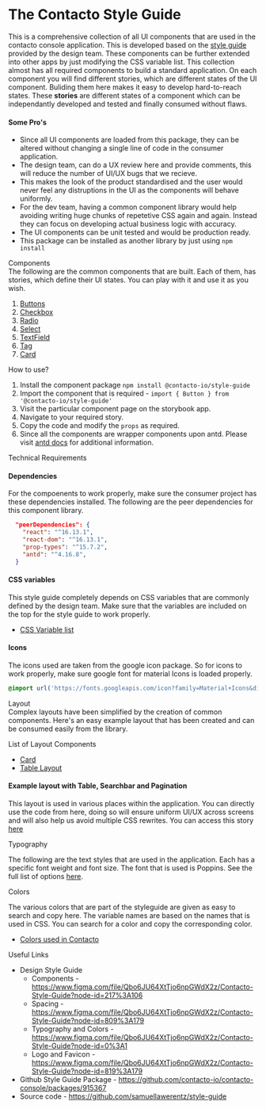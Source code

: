 
<Meta title="Introduction" />

<style>{`
  .subheading {
    --mediumdark: '#999999';
    font-weight: 900;
    font-size: 15px;
    color: black;
    letter-spacing: 3px;
    line-height: 24px;
    text-transform: uppercase;
    margin-bottom: 12px;
    margin-top: 40px;
  }

  .link-list {
    display: grid;
    grid-template-columns: 1fr;
    grid-template-rows: 1fr 1fr;
    row-gap: 10px;
  }

  @media (min-width: 620px) {
    .link-list {
      row-gap: 20px;
      column-gap: 20px;
      grid-template-columns: 1fr 1fr;
    }
  }

  @media all and (-ms-high-contrast:none) {
  .link-list {
      display: -ms-grid;
      -ms-grid-columns: 1fr 1fr;
      -ms-grid-rows: 1fr 1fr;
    }
  }

  .link-item {
    display: block;
    padding: 20px 30px 20px 15px;
    border: 1px solid #00000010;
    border-radius: 5px;
    transition: background 150ms ease-out, border 150ms ease-out, transform 150ms ease-out;
    color: #333333;
    display: flex;
    align-items: flex-start;
  }

  .link-item:hover {
    border-color: #1EA7FD50;
    transform: translate3d(0, -3px, 0);
    box-shadow: rgba(0, 0, 0, 0.08) 0 3px 10px 0;
  }

  .link-item:active {
    border-color: #1EA7FD;
    transform: translate3d(0, 0, 0);
  }

  .link-item strong {
    font-weight: 700;
    display: block;
    margin-bottom: 2px;
  }
  
  .link-item img {
    height: 40px;
    width: 40px;
    margin-right: 15px;
    flex: none;
  }

  .link-item span {
    font-size: 14px;
    line-height: 20px;
  }

  .tip {
    display: inline-block;
    border-radius: 1em;
    font-size: 11px;
    line-height: 12px;
    font-weight: 700;
    background: #E7FDD8;
    color: #66BF3C;
    padding: 4px 12px;
    margin-right: 10px;
    vertical-align: top;
  }

  .tip-wrapper {
    font-size: 13px;
    line-height: 20px;
    margin-top: 40px;
    margin-bottom: 40px;
  }

  .tip-wrapper code {
    font-size: 12px;
    display: inline-block;
  }

  
`}</style>

# The Contacto Style Guide

<div style={{marginTop: 32}}></div>

This is a comprehensive collection of all UI components that are used in the contacto console application. This is developed based on the [style guide](https://www.figma.com/file/Qbo6JU64XtTjo6npGWdX2z/Contacto-Style-Guide?node-id=217%3A106) provided by the design team. These components can be further extended into other apps by just modifying the CSS variable list. This collection almost has all
required components to build a standard application. On each component you will find different stories, which are different states of the UI component.
Buliding them here makes it easy to develop hard-to-reach states. These **stories** are different states of a component which can be independantly developed and tested and finally consumed without flaws.

#### Some Pro's

- Since all UI components are loaded from this package, they can be altered without changing a single line of code in the consumer application.
- The design team, can do a UX review here and provide comments, this will reduce the number of UI/UX bugs that we recieve.
- This makes the look of the product standardised and the user would never feel any distruptions in the UI as the components will behave uniformly.
- For the dev team, having a common component library would help avoiding writing huge chunks of repetetive CSS again and again. Instead they can focus on developing actual business logic with accuracy.
- The UI components can be unit tested and would be production ready.
- This package can be installed as another library by just using `npm install`

<div className="subheading">Components</div>
The following are the common components that are built. Each of them, has stories, which define their UI states. You can play with it and use it as you wish.

1. [Buttons](?path=/docs/components-button--primary)
2. [Checkbox](?path=/docs/components-checkbox--default)
3. [Radio](?path=/docs/components-radio--default)
4. [Select](?path=/docs/components-select--default)
5. [TextField](?path=/docs/components-textfield--default)
6. [Tag](?path=/docs/components-tag--default)
7. [Card](?path=/story/layout-card--card-with-title)

<div className="subheading">How to use?</div>

1. Install the component package `npm install @contacto-io/style-guide`
2. Import the component that is required - ```import { Button } from '@contacto-io/style-guide'```
3. Visit the particular component page on the storybook app.
4. Navigate to your required story.
5. Copy the code and modify the `props` as required.
6. Since all the components are wrapper components upon antd. Please visit [antd docs](https://ant.design/components/overview/) for additional information.

<div className="subheading">Technical Requirements</div>

#### Dependencies

For the compoenents to work properly, make sure the consumer project has these dependencies installed. The following are the peer dependencies for this component library.

```json
  "peerDependencies": {
    "react": "^16.13.1",
    "react-dom": "^16.13.1",
    "prop-types": "^15.7.2",
    "antd": "^4.16.8",
  }
```

#### CSS variables

This style guide completely depends on CSS variables that are commonly defined by the design team. Make sure that the variables are included on the top for the style guide to work properly.
- [CSS Variable list](?path=/story/colors-css-variable-list--page)

#### Icons

The icons used are taken from the google icon package. So for icons to work properly, make sure google font for material Icons is loaded properly.

```css
@import url('https://fonts.googleapis.com/icon?family=Material+Icons&display=block');
```

<div className="subheading">Layout</div>
Complex layouts have been simplified by the creation of common components. Here's an easy example layout that has been created and can be consumed easily from the library.

List of Layout Components
- [Card](?path=/docs/layout-card--card-with-title)
- [Table Layout](?path=/docs/layout-table-layout--default)

#### Example layout with Table, Searchbar and Pagination
This layout is used in various places within the application. You can directly use the code from here, doing so will ensure uniform UI/UX across screens and will also help us avoid multiple CSS rewrites. You can access this story [here](?path=/story/layout-card--card-with-table-inside)

<Canvas><Story id="layout-card--card-with-table-inside"/></Canvas>

<div className="subheading">Typography</div>

The following are the text styles that are used in the application. Each has a specific font weight and font size.
The font that is used is Poppins. See the full list of options [here](?path=/docs/typography-text--all).

<Canvas><Story id="typography-text--all"/></Canvas>

<div className="subheading">Colors</div>

The various colors that are part of the styleguide are given as easy to search and copy here. The variable names are based on the names that is used in CSS. You can search for a color and copy the corresponding color.
- [Colors used in Contacto](?path=/docs/colors-color-palette--page)


<div className="subheading">Useful Links</div>

- Design Style Guide
  - Components - https://www.figma.com/file/Qbo6JU64XtTjo6npGWdX2z/Contacto-Style-Guide?node-id=217%3A106
  - Spacing - https://www.figma.com/file/Qbo6JU64XtTjo6npGWdX2z/Contacto-Style-Guide?node-id=809%3A179
  - Typography and Colors - https://www.figma.com/file/Qbo6JU64XtTjo6npGWdX2z/Contacto-Style-Guide?node-id=0%3A1
  - Logo and Favicon - https://www.figma.com/file/Qbo6JU64XtTjo6npGWdX2z/Contacto-Style-Guide?node-id=819%3A179
- Github Style Guide Package - https://github.com/contacto-io/contacto-console/packages/915367
- Source code - https://github.com/samuellawerentz/style-guide